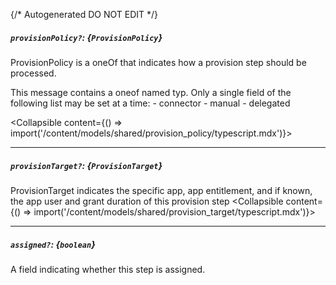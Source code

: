 {/* Autogenerated DO NOT EDIT  */}

##### `provisionPolicy?`: *{`ProvisionPolicy`}*
ProvisionPolicy is a oneOf that indicates how a provision step should be processed.

This message contains a oneof named typ. Only a single field of the following list may be set at a time:
  \- connector
  \- manual
  \- delegated

<Collapsible content={() => import('/content/models/shared/provision_policy/typescript.mdx')}>
</Collapsible>

---
##### `provisionTarget?`: *{`ProvisionTarget`}*
ProvisionTarget indicates the specific app, app entitlement, and if known, the app user and grant duration of this provision step
<Collapsible content={() => import('/content/models/shared/provision_target/typescript.mdx')}>
</Collapsible>

---
##### `assigned?`: *{`boolean`}*
A field indicating whether this step is assigned.

